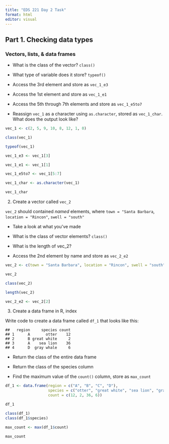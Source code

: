 ```yaml
---
title: "EDS 221 Day 2 Task"
format: html
editor: visual
---
```


## Part 1. Checking data types

### Vectors, lists, & data frames

-   What is the class of the vector? `class()`

-   What type of variable does it store? `typeof()`

-   Access the 3rd element and store as `vec_1_e3`

-   Access the 1st element and store as `vec_1_e1`

-   Access the 5th through 7th elements and store as `vec_1_e5to7`

-   Reassign `vec_1` as a character using `as.character`, stored as `vec_1_char`. What does the output look like?

```r
vec_1 <- c(2, 5, 9, 10, 8, 12, 1, 0)

class(vec_1)

typeof(vec_1)

vec_1_e3 <- vec_1[3]

vec_1_e1 <- vec_1[1]

vec_1_e5to7 <- vec_1[5:7]

vec_1_char <- as.character(vec_1)

vec_1_char
```

2.  Create a vector called `vec_2`

`vec_2` should contained *named* elements, where `town = "Santa Barbara`, `location = "Rincon"`, `swell = "south"`

-   Take a look at what you\'ve made

-   What is the class of vector elements? `class()`

-   What is the length of vec_2?

-   Access the 2nd element by name and store as `vec_2_e2`

```r
vec_2 <- c(town = "Santa Barbara", location = "Rincon", swell = "south")

vec_2

class(vec_2)

length(vec_2)

vec_2_e2 <- vec_2[2]
```

3.  Create a data frame in R, index

Write code to create a data frame called `df_1` that looks like this:

```         
##   region     species count
## 1      A       otter    12
## 2      B great white     2
## 3      A    sea lion    36
## 4      D  gray whale     6
```

-   Return the class of the entire data frame

-   Return the class of the species column

-   Find the maximum value of the `count()` column, store as `max_count`

```r
df_1 <- data.frame(region = c("A", "B", "C", "D"),
                   species = c("otter", "great white", "sea lion", "gray whale"),
                   count = c(12, 2, 36, 6))

df_1

class(df_1)
class(df_1$species)

max_count <- max(df_1$count)

max_count
```

## 
